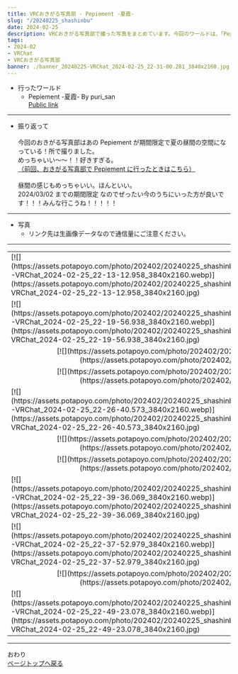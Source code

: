 ---
title: VRCおきがる写真部 - Pepiement -夏霞-
slug: "/20240225_shashinbu"
date: 2024-02-25
description: VRCおきがる写真部で撮った写真をまとめています。今回のワールドは、「Pepiement -夏霞-」
tags:
- 2024-02
- VRChat
- VRCおきがる写真部
banner: ./banner_20240225-VRChat_2024-02-25_22-31-00.281_3840x2160.jpg
---

+ 行ったワールド
    + Pepiement -夏霞- By puri_san\
    [Public link](https://vrchat.com/home/launch?worldId=wrld_8c282dd7-1754-40c9-b5bb-9fcd7fabac88)

------------------------------

+ 振り返って\
\
今回のおきがる写真部はあの Pepiement が期間限定で夏の昼間の空間になっている！所で撮りました。\
めっちゃいい～～！！好きすぎる。\
[（前回、おきがる写真部で Pepiement に行ったときはこちら）](https://potapoyo.com/20230528_shashinbu)\
\
昼間の感じもめっちゃいい。ほんといい。\
2024/03/02 までの期間限定 なのでぜったい今のうちにいった方が良いです！！！みんな行こうね！！！！！

------------------------------
+ 写真
    + リンク先は生画像データなので通信量にご注意ください。
------------------------------

<table>
<tr>
<td>[![](https://assets.potapoyo.com/photo/202402/20240225_shashinbu/thumb_20240225-VRChat_2024-02-25_22-13-12.958_3840x2160.webp)](https://assets.potapoyo.com/photo/202402/20240225_shashinbu/20240225-VRChat_2024-02-25_22-13-12.958_3840x2160.jpg)</td>
<td>[![](https://assets.potapoyo.com/photo/202402/20240225_shashinbu/thumb_20240225-VRChat_2024-02-25_22-13-41.366_3840x2160.webp)](https://assets.potapoyo.com/photo/202402/20240225_shashinbu/20240225-VRChat_2024-02-25_22-13-41.366_3840x2160.jpg)</td>
</tr>
<tr>
<td>[![](https://assets.potapoyo.com/photo/202402/20240225_shashinbu/thumb_20240225-VRChat_2024-02-25_22-19-56.938_3840x2160.webp)](https://assets.potapoyo.com/photo/202402/20240225_shashinbu/20240225-VRChat_2024-02-25_22-19-56.938_3840x2160.jpg)</td>
<td>[![](https://assets.potapoyo.com/photo/202402/20240225_shashinbu/thumb_20240225-VRChat_2024-02-25_22-20-13.795_3840x2160.webp)](https://assets.potapoyo.com/photo/202402/20240225_shashinbu/20240225-VRChat_2024-02-25_22-20-13.795_3840x2160.jpg)</td>
</tr>
<tr>
<td colspan="2">
<div align="center">
[![](https://assets.potapoyo.com/photo/202402/20240225_shashinbu/thumb_20240225-VRChat_2024-02-25_22-21-42.107_2160x3840.webp)](https://assets.potapoyo.com/photo/202402/20240225_shashinbu/20240225-VRChat_2024-02-25_22-21-42.107_2160x3840.jpg)
</div>
</td>
</tr>
<tr>
<td colspan="2">
<div align="center">
[![](https://assets.potapoyo.com/photo/202402/20240225_shashinbu/thumb_20240225-VRChat_2024-02-25_22-22-04.743_3840x2160.webp)](https://assets.potapoyo.com/photo/202402/20240225_shashinbu/20240225-VRChat_2024-02-25_22-22-04.743_3840x2160.jpg)
</div>
</td>
</tr>
<tr>
<td>[![](https://assets.potapoyo.com/photo/202402/20240225_shashinbu/thumb_20240225-VRChat_2024-02-25_22-26-40.573_3840x2160.webp)](https://assets.potapoyo.com/photo/202402/20240225_shashinbu/20240225-VRChat_2024-02-25_22-26-40.573_3840x2160.jpg)</td>
<td>[![](https://assets.potapoyo.com/photo/202402/20240225_shashinbu/thumb_20240225-VRChat_2024-02-25_22-31-25.115_3840x2160.webp)](https://assets.potapoyo.com/photo/202402/20240225_shashinbu/20240225-VRChat_2024-02-25_22-31-25.115_3840x2160.jpg)</td>
</tr>
<tr>
<td colspan="2">
<div align="center">
[![](https://assets.potapoyo.com/photo/202402/20240225_shashinbu/thumb_20240225-VRChat_2024-02-25_22-31-00.281_3840x2160.webp)](https://assets.potapoyo.com/photo/202402/20240225_shashinbu/20240225-VRChat_2024-02-25_22-31-00.281_3840x2160.jpg)
</div>
</td>
</tr>
<tr>
<td colspan="2">
<div align="center">
[![](https://assets.potapoyo.com/photo/202402/20240225_shashinbu/thumb_20240225-VRChat_2024-02-25_22-33-35.728_3840x2160.webp)](https://assets.potapoyo.com/photo/202402/20240225_shashinbu/20240225-VRChat_2024-02-25_22-33-35.728_3840x2160.jpg)
</div>
</td>
</tr>
<tr>
<td>[![](https://assets.potapoyo.com/photo/202402/20240225_shashinbu/thumb_20240225-VRChat_2024-02-25_22-39-36.069_3840x2160.webp)](https://assets.potapoyo.com/photo/202402/20240225_shashinbu/20240225-VRChat_2024-02-25_22-39-36.069_3840x2160.jpg)</td>
<td>[![](https://assets.potapoyo.com/photo/202402/20240225_shashinbu/thumb_20240225-VRChat_2024-02-25_22-40-33.035_3840x2160.webp)](https://assets.potapoyo.com/photo/202402/20240225_shashinbu/20240225-VRChat_2024-02-25_22-40-33.035_3840x2160.jpg)</td>
</tr>
<tr>
<td>[![](https://assets.potapoyo.com/photo/202402/20240225_shashinbu/thumb_20240225-VRChat_2024-02-25_22-37-52.979_3840x2160.webp)](https://assets.potapoyo.com/photo/202402/20240225_shashinbu/20240225-VRChat_2024-02-25_22-37-52.979_3840x2160.jpg)</td>
<td>[![](https://assets.potapoyo.com/photo/202402/20240225_shashinbu/thumb_20240225-VRChat_2024-02-25_22-41-13.327_3840x2160.webp)](https://assets.potapoyo.com/photo/202402/20240225_shashinbu/20240225-VRChat_2024-02-25_22-41-13.327_3840x2160.jpg)</td>
</tr>
<tr>
<td colspan="2">
<div align="center">
[![](https://assets.potapoyo.com/photo/202402/20240225_shashinbu/thumb_20240225-VRChat_2024-02-25_22-42-07.653_3840x2160.webp)](https://assets.potapoyo.com/photo/202402/20240225_shashinbu/20240225-VRChat_2024-02-25_22-42-07.653_3840x2160.jpg)
</div>
</td>
</tr>
<tr>
<td>[![](https://assets.potapoyo.com/photo/202402/20240225_shashinbu/thumb_20240225-VRChat_2024-02-25_22-49-23.078_3840x2160.webp)](https://assets.potapoyo.com/photo/202402/20240225_shashinbu/20240225-VRChat_2024-02-25_22-49-23.078_3840x2160.jpg)</td>
<td>[![](https://assets.potapoyo.com/photo/202402/20240225_shashinbu/thumb_20240225-VRChat_2024-02-25_22-49-48.785_3840x2160.webp)](https://assets.potapoyo.com/photo/202402/20240225_shashinbu/20240225-VRChat_2024-02-25_22-49-48.785_3840x2160.jpg)</td>
</tr>
</table>

------
おわり\
<a href="#">ページトップへ戻る</a>